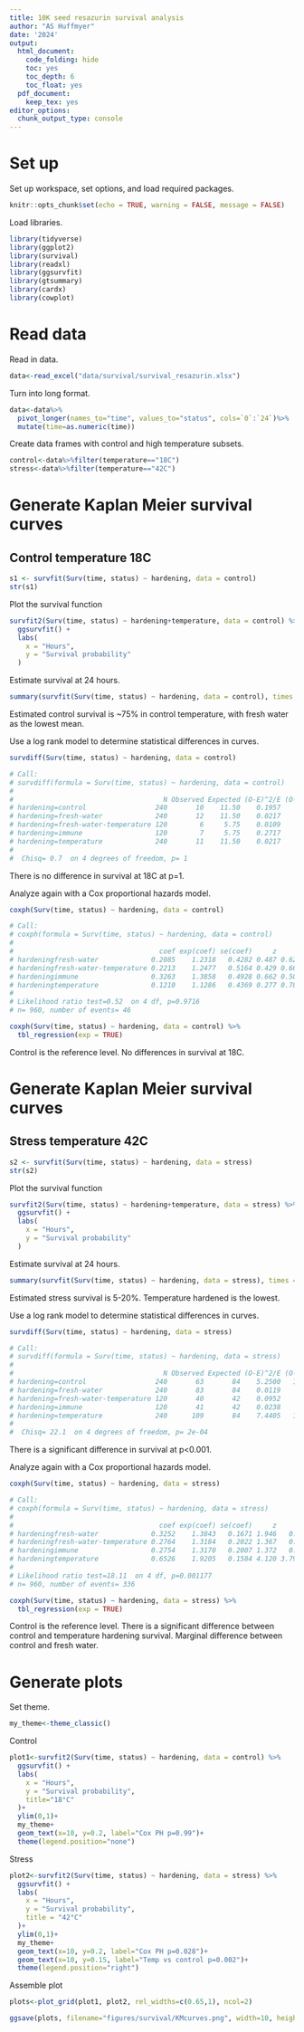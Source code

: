 ```yaml
---
title: 10K seed resazurin survival analysis
author: "AS Huffmyer"
date: '2024'
output:
  html_document:
    code_folding: hide
    toc: yes
    toc_depth: 6
    toc_float: yes
  pdf_document:
    keep_tex: yes
editor_options: 
  chunk_output_type: console
---
```



# Set up 

Set up workspace, set options, and load required packages.    
```r
knitr::opts_chunk$set(echo = TRUE, warning = FALSE, message = FALSE)
```

Load libraries. 
```r
library(tidyverse)
library(ggplot2)
library(survival)
library(readxl)
library(ggsurvfit)
library(gtsummary)
library(cardx)
library(cowplot)
```

# Read data 

Read in data. 
```r
data<-read_excel("data/survival/survival_resazurin.xlsx")
```

Turn into long format. 
```r
data<-data%>%
  pivot_longer(names_to="time", values_to="status", cols=`0`:`24`)%>%
  mutate(time=as.numeric(time))
```

Create data frames with control and high temperature subsets. 
```r
control<-data%>%filter(temperature=="18C")
stress<-data%>%filter(temperature=="42C")
```


# Generate Kaplan Meier survival curves 

## Control temperature 18C

```r
s1 <- survfit(Surv(time, status) ~ hardening, data = control)
str(s1)
```

Plot the survival function
```r
survfit2(Surv(time, status) ~ hardening+temperature, data = control) %>% 
  ggsurvfit() +
  labs(
    x = "Hours",
    y = "Survival probability"
  )
```

Estimate survival at 24 hours. 
```r
summary(survfit(Surv(time, status) ~ hardening, data = control), times = 24)
```

Estimated control survival is ~75% in control temperature, with fresh water as the lowest mean.    

Use a log rank model to determine statistical differences in curves. 
```r
survdiff(Surv(time, status) ~ hardening, data = control)

# Call:
# survdiff(formula = Surv(time, status) ~ hardening, data = control)
# 
#                                     N Observed Expected (O-E)^2/E (O-E)^2/V
# hardening=control                 240       10    11.50    0.1957    0.3369
# hardening=fresh-water             240       12    11.50    0.0217    0.0374
# hardening=fresh-water-temperature 120        6     5.75    0.0109    0.0160
# hardening=immune                  120        7     5.75    0.2717    0.4010
# hardening=temperature             240       11    11.50    0.0217    0.0374
# 
#  Chisq= 0.7  on 4 degrees of freedom, p= 1
```
There is no difference in survival at 18C at p=1. 

Analyze again with a Cox proportional hazards model. 
```r
coxph(Surv(time, status) ~ hardening, data = control)

# Call:
# coxph(formula = Surv(time, status) ~ hardening, data = control)
# 
#                                    coef exp(coef) se(coef)     z     p
# hardeningfresh-water             0.2085    1.2318   0.4282 0.487 0.626
# hardeningfresh-water-temperature 0.2213    1.2477   0.5164 0.429 0.668
# hardeningimmune                  0.3263    1.3858   0.4928 0.662 0.508
# hardeningtemperature             0.1210    1.1286   0.4369 0.277 0.782
# 
# Likelihood ratio test=0.52  on 4 df, p=0.9716
# n= 960, number of events= 46  

coxph(Surv(time, status) ~ hardening, data = control) %>% 
  tbl_regression(exp = TRUE) 
```
Control is the reference level. No differences in survival at 18C. 

# Generate Kaplan Meier survival curves 

## Stress temperature 42C

```r
s2 <- survfit(Surv(time, status) ~ hardening, data = stress)
str(s2)
```

Plot the survival function
```r
survfit2(Surv(time, status) ~ hardening+temperature, data = stress) %>% 
  ggsurvfit() +
  labs(
    x = "Hours",
    y = "Survival probability"
  )
```

Estimate survival at 24 hours. 
```r
summary(survfit(Surv(time, status) ~ hardening, data = stress), times = 24)
```

Estimated stress survival is 5-20%. Temperature hardened is the lowest.    

Use a log rank model to determine statistical differences in curves. 
```r
survdiff(Surv(time, status) ~ hardening, data = stress)

# Call:
# survdiff(formula = Surv(time, status) ~ hardening, data = stress)
# 
#                                     N Observed Expected (O-E)^2/E (O-E)^2/V
# hardening=control                 240       63       84    5.2500   12.0917
# hardening=fresh-water             240       83       84    0.0119    0.0274
# hardening=fresh-water-temperature 120       40       42    0.0952    0.1880
# hardening=immune                  120       41       42    0.0238    0.0470
# hardening=temperature             240      109       84    7.4405   17.1367
# 
#  Chisq= 22.1  on 4 degrees of freedom, p= 2e-04 
```
There is a significant difference in survival at p<0.001. 

Analyze again with a Cox proportional hazards model. 
```r
coxph(Surv(time, status) ~ hardening, data = stress)

# Call:
# coxph(formula = Surv(time, status) ~ hardening, data = stress)
# 
#                                    coef exp(coef) se(coef)     z        p
# hardeningfresh-water             0.3252    1.3843   0.1671 1.946   0.0517
# hardeningfresh-water-temperature 0.2764    1.3184   0.2022 1.367   0.1716
# hardeningimmune                  0.2754    1.3170   0.2007 1.372   0.1700
# hardeningtemperature             0.6526    1.9205   0.1584 4.120 3.79e-05
# 
# Likelihood ratio test=18.11  on 4 df, p=0.001177
# n= 960, number of events= 336 

coxph(Surv(time, status) ~ hardening, data = stress) %>% 
  tbl_regression(exp = TRUE) 
```
Control is the reference level. There is a significant difference between control and temperature hardening survival. Marginal difference between control and fresh water.   

# Generate plots 
 
Set theme. 
```r
my_theme<-theme_classic()
```

Control
```r
plot1<-survfit2(Surv(time, status) ~ hardening, data = control) %>% 
  ggsurvfit() +
  labs(
    x = "Hours",
    y = "Survival probability",
    title="18°C"
  )+
  ylim(0,1)+
  my_theme+
  geom_text(x=10, y=0.2, label="Cox PH p=0.99")+
  theme(legend.position="none")
```

Stress
```r
plot2<-survfit2(Surv(time, status) ~ hardening, data = stress) %>% 
  ggsurvfit() +
  labs(
    x = "Hours",
    y = "Survival probability",
    title = "42°C"
  )+
  ylim(0,1)+
  my_theme+
  geom_text(x=10, y=0.2, label="Cox PH p=0.028")+
  geom_text(x=10, y=0.15, label="Temp vs control p=0.002")+
  theme(legend.position="right")
```

Assemble plot
```r
plots<-plot_grid(plot1, plot2, rel_widths=c(0.65,1), ncol=2)

ggsave(plots, filename="figures/survival/KMcurves.png", width=10, height=4)
```


